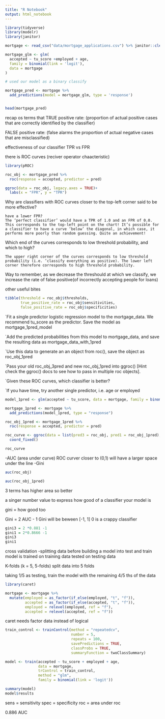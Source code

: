 ```yaml
---
title: "R Notebook"
output: html_notebook
---
```

```r
library(tidyverse)
library(modelr)
library(janitor)
```

```r
mortgage <- read_csv("data/mortgage_applications.csv") %>% janitor::clean_names()
```
```r
mortgage_glm <- glm(
  accepted ~ tu_score +employed + age,
  family = binomial(link = 'logit'),
  data = mortgage
)

# used our model as a binary classify 

mortgage_pred <- mortgage %>% 
  add_predictions(model = mortgage_glm, type = 'response')


head(mortgage_pred)
```
recap os terms 
that TRUE positive rate: (proportion of actual positive cases that are correctly 
identified by the classifier) 



FALSE positive rate: (false alarms the proportion of actual negative cases that are misclassified)



effectiveness of our classifier 
TPR vs FPR

there is ROC curves (reciver operator chaacteristic)
```r
library(pROC)
```

```r
roc_obj <- mortgage_pred %>% 
  roc(response = accepted, predictor = pred)

ggroc(data = roc_obj, legacy.axes = TRUE)+
  labs(x = "FPR", y = "TPR")
```
Why are classifiers with ROC curves closer to the top-left corner said to be more effective?

```
have a lower FPR? 
The ‘perfect classifier’ would have a TPR of 1.0 and an FPR of 0.0. This corresponds to the top-left point on the chart! It’s possible for a classifier to have a curve ‘below’ the diagonal, in which case, it performs more poorly than random guessing. Quite an achievement!
```

Which end of the curves corresponds to low threshold probability, and which to high?

```
The upper right corner of the curves corresponds to low threshold probability (i.e. ’classify everything as positive). The lower left corner therefore corresponds to high threshold probability.
```
Way to remember, as we decrease the threshould at which we classify, we increase the 
rate of false positive(of incorrectly accepting people for loans)

other useful bites 
```r
tibble(threshold = roc_obj$thresholds,
       true_positive_rate = roc_obj$sensitivities,
       false_positive_rate = roc_obj$specificities)
```


`Fit a single predictor logistic regression model to the mortgage_data. We recommend tu_score as the predictor. Save the model as mortgage_1pred_model

`Add the predicted probabilities from this model to mortgage_data, and save the resulting data as mortgage_data_with_1pred

`Use this data to generate an an object from roc(), save the object as roc_obj_1pred

`Pass your old roc_obj_3pred and new roc_obj_1pred into ggroc() [Hint check the ggroc() docs to see how to pass in multiple roc objects].

`Given these ROC curves, which classifier is better?

`If you have time, try another single predictor, i.e. age or employed

```r
model_1pred <- glm(accepted ~ tu_score, data = mortgage, family = binomial(link = 'logit'))

mortgage_1pred <- mortgage %>%
  add_predictions(model_1pred, type = "response")

roc_obj_1pred <- mortgage_1pred %>%
  roc(response = accepted, predictor = pred)

roc_curve <- ggroc(data = list(pred3 = roc_obj, pred1 = roc_obj_1pred), legacy.axes = TRUE) +
  coord_fixed()

roc_curve
```
-AUC (area under curve)
ROC curver closer to (0,1) will have a larger space under the line
-Gini 
```r
auc(roc_obj)
```

```r
auc(roc_obj_1pred)
```

3 terms has higher area so better 

a singer number value to express how good of a classifier your model is 

gini = how good too 

Gini = 2 AUC - 1 
Gini will be beween [-1, 1]
0 is a crappy classifier 


```r
gini3 = 2 *0.881 -1 
gini1 = 2*0.8666 -1 
gini3
gini1
```

cross validation 
-splitting data before building a model into test and train 
model is trained on training data 
tested on testing data 

K-folds (k = 5, 5-folds)
split data into 5 folds 

taking 1/5 as testing, train the model with the remaining 4/5 ths of the data 

```r
library(caret)
```
```r
mortgage <- mortgage %>%
  mutate(employed = as_factor(if_else(employed, "t", "f")),
         accepted = as_factor(if_else(accepted, "t", "f")),
         employed = relevel(employed, ref = "f"),
         accepted = relevel(accepted, ref = "f")) 
```

caret needs factor data instead of logical 

```r
train_control <- trainControl(method = "repeatedcv", 
                              number = 5,
                              repeats = 100,
                              savePredictions = TRUE, 
                              classProbs = TRUE, 
                              summaryFunction = twoClassSummary)
```

```r
model <- train(accepted ~ tu_score + employed + age,
               data = mortgage,
               trControl = train_control,
               method = "glm",
               family = binomial(link = 'logit'))
```

```r
summary(model)
model$results
```

sens = sensitivity
spec = specificity 
roc = area under roc 

0.886 AUC 














